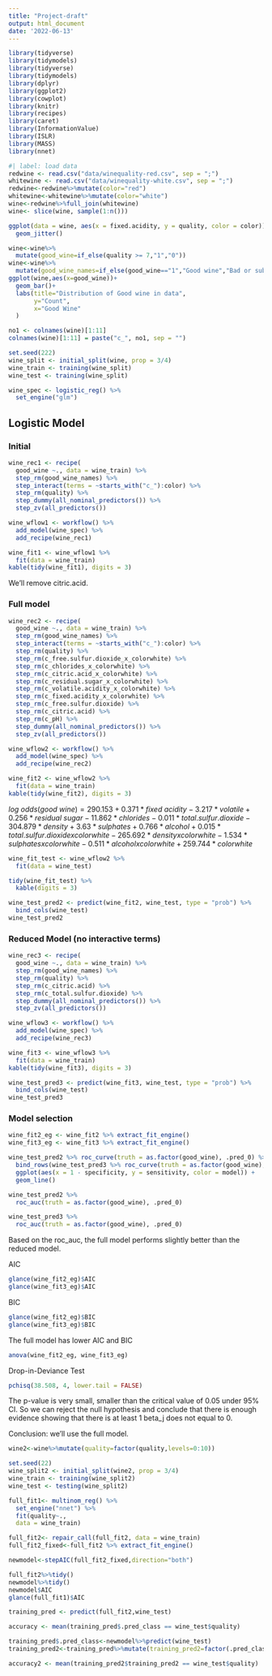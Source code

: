 ```yaml
---
title: "Project-draft"
output: html_document
date: '2022-06-13'
---
```


```r
library(tidyverse)
library(tidymodels)
library(tidyverse)
library(tidymodels)
library(dplyr)
library(ggplot2)
library(cowplot)
library(knitr)
library(recipes)
library(caret)
library(InformationValue)
library(ISLR)
library(MASS)
library(nnet)

```

```r
#| label: load data
redwine <- read.csv("data/winequality-red.csv", sep = ";")
whitewine <- read.csv("data/winequality-white.csv", sep = ";")
redwine<-redwine%>%mutate(color="red")
whitewine<-whitewine%>%mutate(color="white")
wine<-redwine%>%full_join(whitewine)
wine<- slice(wine, sample(1:n()))
```
```r
ggplot(data = wine, aes(x = fixed.acidity, y = quality, color = color)) +
  geom_jitter()
```

```r
wine<-wine%>%
  mutate(good_wine=if_else(quality >= 7,"1","0"))
wine<-wine%>%
  mutate(good_wine_names=if_else(good_wine=="1","Good wine","Bad or subpar wine"))
ggplot(wine,aes(x=good_wine))+
  geom_bar()+
  labs(title="Distribution of Good wine in data",
       y="Count",
       x="Good Wine"
  )
```
```r
no1 <- colnames(wine)[1:11]
colnames(wine)[1:11] = paste("c_", no1, sep = "")
```

```r
set.seed(222)
wine_split <- initial_split(wine, prop = 3/4)
wine_train <- training(wine_split)
wine_test <- training(wine_split)
```

```r
wine_spec <- logistic_reg() %>%
  set_engine("glm")
```

## Logistic Model

### Initial
```r
wine_rec1 <- recipe(
  good_wine ~., data = wine_train) %>%
  step_rm(good_wine_names) %>%
  step_interact(terms = ~starts_with("c_"):color) %>%
  step_rm(quality) %>%
  step_dummy(all_nominal_predictors()) %>%
  step_zv(all_predictors())
```

```r
wine_wflow1 <- workflow() %>%
  add_model(wine_spec) %>%
  add_recipe(wine_rec1)
```

```r
wine_fit1 <- wine_wflow1 %>%
  fit(data = wine_train)
kable(tidy(wine_fit1), digits = 3)
```
We'll remove citric.acid.

### Full model
```r
wine_rec2 <- recipe(
  good_wine ~., data = wine_train) %>%
  step_rm(good_wine_names) %>%
  step_interact(terms = ~starts_with("c_"):color) %>%
  step_rm(quality) %>%
  step_rm(c_free.sulfur.dioxide_x_colorwhite) %>%
  step_rm(c_chlorides_x_colorwhite) %>%
  step_rm(c_citric.acid_x_colorwhite) %>%
  step_rm(c_residual.sugar_x_colorwhite) %>%
  step_rm(c_volatile.acidity_x_colorwhite) %>%
  step_rm(c_fixed.acidity_x_colorwhite) %>%
  step_rm(c_free.sulfur.dioxide) %>%
  step_rm(c_citric.acid) %>%
  step_rm(c_pH) %>%
  step_dummy(all_nominal_predictors()) %>%
  step_zv(all_predictors())
```

```r
wine_wflow2 <- workflow() %>%
  add_model(wine_spec) %>%
  add_recipe(wine_rec2)
```

```r
wine_fit2 <- wine_wflow2 %>%
  fit(data = wine_train)
kable(tidy(wine_fit2), digits = 3)
```

$log~odds(good~wine) = 290.153 + 0.371*fixed~acidity - 3.217*volatile + 0.256* residual~sugar - 11.862*chlorides - 0.011*total.sulfur.dioxide - 304.879*density + 3.63*sulphates + 0.766*alcohol + 0.015*total.sulfur.dioxide x colorwhite - 265.692*density x colorwhite - 1.534*sulphates x colorwhite - 0.511*alcohol x colorwhite + 259.744*colorwhite$

```r
wine_fit_test <- wine_wflow2 %>%
  fit(data = wine_test)

tidy(wine_fit_test) %>% 
  kable(digits = 3)
```
```r
wine_test_pred2 <- predict(wine_fit2, wine_test, type = "prob") %>% 
  bind_cols(wine_test) 
wine_test_pred2
```

### Reduced Model (no interactive terms)
```r
wine_rec3 <- recipe(
  good_wine ~., data = wine_train) %>%
  step_rm(good_wine_names) %>%
  step_rm(quality) %>%
  step_rm(c_citric.acid) %>%
  step_rm(c_total.sulfur.dioxide) %>%
  step_dummy(all_nominal_predictors()) %>%
  step_zv(all_predictors())
```

```r
wine_wflow3 <- workflow() %>%
  add_model(wine_spec) %>%
  add_recipe(wine_rec3)
```

```r
wine_fit3 <- wine_wflow3 %>%
  fit(data = wine_train)
kable(tidy(wine_fit3), digits = 3)
```

```r
wine_test_pred3 <- predict(wine_fit3, wine_test, type = "prob") %>% 
  bind_cols(wine_test) 
wine_test_pred3
```



### Model selection
```r
wine_fit2_eg <- wine_fit2 %>% extract_fit_engine()
wine_fit3_eg <- wine_fit3 %>% extract_fit_engine()
```

```r
wine_test_pred2 %>% roc_curve(truth = as.factor(good_wine), .pred_0) %>% mutate(model = "Model 1") %>%
  bind_rows(wine_test_pred3 %>% roc_curve(truth = as.factor(good_wine), .pred_0) %>% mutate(model = "Model 2")) %>%
  ggplot(aes(x = 1 - specificity, y = sensitivity, color = model)) +
  geom_line()
```

```r
wine_test_pred2 %>%
  roc_auc(truth = as.factor(good_wine), .pred_0)

wine_test_pred3 %>%
  roc_auc(truth = as.factor(good_wine), .pred_0)
```

Based on the roc_auc, the full model performs slightly better than the reduced model.

AIC
```r
glance(wine_fit2_eg)$AIC
glance(wine_fit3_eg)$AIC
```
BIC
```r
glance(wine_fit2_eg)$BIC
glance(wine_fit3_eg)$BIC
```

The full model has lower AIC and BIC

```r
anova(wine_fit2_eg, wine_fit3_eg)
```
Drop-in-Deviance Test
```r
pchisq(38.508, 4, lower.tail = FALSE)
```
The p-value is very small, smaller than the critical value of 0.05 under 95% CI. So we can reject the null hypothesis and conclude that there is enough evidence showing that there is at least 1 beta_j does not equal to 0.

Conclusion: we'll use the full model.
```r
wine2<-wine%>%mutate(quality=factor(quality,levels=0:10))
```
```r
set.seed(22)
wine_split2 <- initial_split(wine2, prop = 3/4)
wine_train <- training(wine_split2)
wine_test <- testing(wine_split2)
```

```r
full_fit1<- multinom_reg() %>%
  set_engine("nnet") %>%
  fit(quality~.,
  data = wine_train)
```
```r
full_fit2<- repair_call(full_fit2, data = wine_train)
full_fit2_fixed<-full_fit2 %>% extract_fit_engine() 
```
```r
newmodel<-stepAIC(full_fit2_fixed,direction="both")
```

```r
full_fit2%>%tidy()
newmodel%>%tidy()
newmodel$AIC
glance(full_fit1)$AIC
```
```r
training_pred <- predict(full_fit2,wine_test)

accuracy <- mean(training_pred$.pred_class == wine_test$quality)
```
```r
training_pred$.pred_class<-newmodel%>%predict(wine_test)
training_pred2<-training_pred%>%mutate(training_pred2=factor(.pred_class,levels=0:10))

accuracy2 <- mean(training_pred2$training_pred2 == wine_test$quality)

```